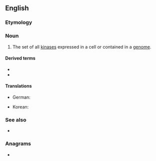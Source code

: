 ==English==

===Etymology===
{{suffix|kinase|ome|lang=en}}

===Noun===
{{en-noun}}
{{wikipedia}}

# {{lb|en|genetics}} The set of all [[kinase]]s expressed in a cell or contained in a [[genome]].

====Derived terms====
* {{l|en|kinomic}}
* {{l|en|kinomics}}

====Translations====
{{trans-top|set of all kinases}}
* German: {{t|de|Kinom|n}}
{{trans-mid}}
* Korean: {{t|ko|키놈}}
{{trans-bottom}}

===See also===
* {{l|en|phosphatome}}

===Anagrams===
* {{anagrams|en|a=eikmno|Mineko|monkie}}